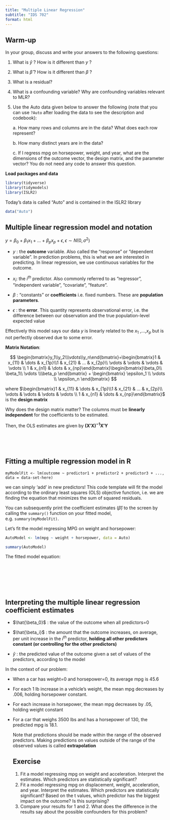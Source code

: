 ```yaml
---
title: "Multiple Linear Regression"
subtitle: "IDS 702"
format: html
---
```


## Warm-up

In your group, discuss and write your answers to the following questions:

1.  What is $\hat{y}$ ? How is it different than $y$ ?

2.  What is $\hat{\beta}$ ? How is it different than $\beta$ ?

3.  What is a residual?

4.  What is a confounding variable? Why are confounding variables relevant to MLR?

5.  Use the Auto data given below to answer the following (note that you can use `?Auto` after loading the data to see the description and codebook):

    a\. How many rows and columns are in the data? What does each row represent?

    b\. How many distinct years are in the data?

    c\. If I regress mpg on horsepower, weight, and year, what are the dimensions of the outcome vector, the design matrix, and the parameter vector? You do not need any code to answer this question.

**Load packages and data**

```r
library(tidyverse)
library(tidymodels)
library(ISLR2)
```

Today's data is called "Auto" and is contained in the ISLR2 library

```r
data("Auto")
```

## 

## Multiple linear regression model and notation

$y=\beta_0+\beta_1x_1+...+\beta_px_p+\epsilon, \epsilon \sim N(0,\sigma^2)$

-   $y$ : the **outcome** variable. Also called the "response" or "dependent variable". In prediction problems, this is what we are interested in predicting. In linear regression, we use continuous variables for the outcome.

-   $x_i$: the $i^{th}$ predictor. Also commonly referred to as "regressor", "independent variable", "covariate", "feature".

-   $\beta$ : "constants" or **coefficients** i.e. fixed numbers. These are **population parameters**.

-   $\epsilon$ : the **error**. This quantity represents observational error, i.e. the difference between our observation and the true population-level expected value

Effectively this model says our data $y$ is linearly related to the $x_1$ ,...,$x_p$ but is not perfectly observed due to some error.

**Matrix Notation**:

$$
\begin{bmatrix}y_1\\y_2\\\vdots\\y_n\end{bmatrix}=\begin{bmatrix}1 & x_{11} & \dots & x_{1p}\\1 & x_{21} & ... & x_{2p}\\ \vdots & \vdots & \vdots & \vdots \\ 1 & x_{n1} & \dots & x_{np}\end{bmatrix}\begin{bmatrix}\beta_0\\ \beta_1\\ \vdots \\\beta_p \end{bmatrix} + \begin{bmatrix} \epsilon_1 \\ \vdots \\ \epsilon_n \end{bmatrix}
$$

where $\begin{bmatrix}1 & x_{11} & \dots & x_{1p}\\1 & x_{21} & ... & x_{2p}\\ \vdots & \vdots & \vdots & \vdots \\ 1 & x_{n1} & \dots & x_{np}\end{bmatrix}$ is the **design matrix**

Why does the design matrix matter? The columns must be **linearly independent** for the coefficients to be estimated.

Then, the OLS estimates are given by $\mathbf{(X'X)^{-1}X'Y}$

 

 

## Fitting a multiple regression model in R

```         
myModelFit <- lm(outcome ~ predictor1 + predictor2 + predictor3 + ..., data = data-set-here)
```

we can simply 'add' in new predictors! This code template will fit the model according to the ordinary least squares (OLS) objective function, i.e. we are finding the equation that minimizes the sum of squared residuals.

You can subsequently print the coefficient estimates ($\hat{\beta}$) to the screen by calling the `summary()` function on your fitted model, e.g. `summary(myModelFit)`.

Let's fit the model regressing MPG on weight and horsepower:

```r
AutoModel <- lm(mpg ~ weight + horsepower, data = Auto)

summary(AutoModel)
```

The fitted model equation:

 

 

 

## Interpreting the multiple linear regression coefficient estimates

-   $\hat{\beta_0}$ : the value of the outcome when all predictors=0

-   $\hat{\beta_i}$ : the amount that the outcome increases, on average, per unit increase in the $i^{th}$ predictor, **holding all other predictors constant (or controlling for the other predictors)**

-   $\hat{y}$ : the predicted value of the outcome given a set of values of the predictors, according to the model

In the context of our problem:

-   When a car has weight=0 and horsepower=0, its average mpg is 45.6

-   For each 1 lb increase in a vehicle's weight, the mean mpg decreases by .006, holding horsepower constant.

-   For each increase in horsepower, the mean mpg decreases by .05, holding weight constant

-   For a car that weighs 3500 lbs and has a horsepower of 130, the predicted mpg is 18.1.

    Note that predictions should be made within the range of the observed predictors. Making predictions on values outside of the range of the observed values is called **extrapolation**

    ## Exercise

    1.  Fit a model regressing mpg on weight and acceleration. Interpret the estimates. Which predictors are statistically significant?
    2.  Fit a model regressing mpg on displacement, weight, acceleration, and year. Interpret the estimates. Which predictors are statistically significant? Based on the t values, which predictor has the biggest impact on the outcome? Is this surprising?
    3.  Compare your results for 1 and 2. What does the difference in the results say about the possible confounders for this problem?

## 
